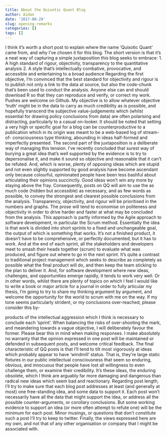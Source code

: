 ```yaml
---
title: About the Quixotic Quant Blog
author: Aidan
date: '2017-08-29'
slug: opening-remarks
categories: []
tags: []
---
```



I think it’s worth a short post to explain where the name ‘Quixotic Quant’ came from, and why I’ve chosen it for this blog. The short version is that it’s a neat way of capturing a simple juxtaposition this blog seeks to embrace:
1. A high standard of rigour, objectivity, transparency to the quantitative analysis
2. A style that’s intellectually combative, provocative, and accessible and entertaining to a broad audience
Regarding the first objective, I’m convinced that the best standard for objectivity and rigour is to
publish not only a link to the data at source, but also the code-chunk that’s been used to conduct
the analysis. Anyone else can and should download R so that they can reproduce and verify, or
correct my work. Pushes are welcome on Github. My objective is to allow whatever objective
‘truth’ might be in the data to carry as much credibility as is possible, and hopefully transcend the
subjective value-judgements which (whilst essential for drawing policy conclusions from data) are
often polarising and distracting, particularly to a casual on-looker.
It should be noted that setting a very high or specific goal for a blog can be counterproductive to a
publication which in its origin was meant to be a web-based log of stream-of- consciousness type
thinking, abounding in ideas half-formed and imperfectly presented.
The second part of the juxtaposition is a deliberate way of managing this tension. I’ve recently
concluded that surest way of burying a great idea that’s well supported by the evidence is to try to
depersonalise it, and make it sound so objective and reasonable that it can’t be refuted. And, which
is worse, plenty of opposing ideas which are stupid and not even slightly supported by good analysis
have become ascendant only because colourful, opinionated people have been less bashful about
articulating their opinions succinctly. Good ideas won’t win any more by staying above the fray.
Consequently, posts on QQ will aim to use the as much code (hidden but accessible) as necessary,
and as few words as possible, to convey the strongest and clearest possible conclusions from the
analysis. Transparency, objectivity, and rigour will be prioritised in the numbers and graphs. The
prose will tend to economise on politeness and objectivity in order to drive harder and faster at
what may be concluded from the analysis.
This approach is partly informed by the Agile approach to software development, in particular the
Scrum method. Essentially the idea is that work is divided into short sprints to a fixed and
unchangeable goal, the output of which is something that works. It’s not a finished product, it
doesn’t have to be comprehensive, or perfectly documented, but it has to work. And at the end of
each sprint, all the stakeholders and developers meet to smash their heads together (scrum) to
evaluate what was produced, and figure out where to go in the next sprint. It’s quite a contrast to
traditional project management which seeks to describe as completely as possible what the final
product will do, and then keep the team sticking to the plan to deliver it. And, for software
development where new ideas, challenges, and opportunities emerge rapidly, it tends to work very
well.
Or in other words, whilst there are plenty of topics on which I feel I would like to write a book or
major article for a journal in order to fully articular my thesis, I’m going to try to share my thinking
argument by argument, and welcome the opportunity for the world to scrum with me on the way. If
my tone seems particularly strident, or my conclusions over-reached, please consider this by-

products of the intellectual aggression which I think is necessary to conclude each ‘sprint’. When
balancing the risks of over-shooting the mark, and meandering towards a vague objective, I will
deliberately favour the former. Please bear this in mind when making responses. I make absolutely
no warranty that the opinion expressed in one post will be maintained or defended in subsequent
posts, and welcome critical feedback.
The final characteristic of QQ posts is that I’ll tend to tilt most vigorously at ideas which probably
appear to have ‘windmill’ status. That is, they’re large static fixtures in our public intellectual
consciousness that seem so enduring, obvious, and innocuous that people have lost all willingness to
even challenge them, or examine their credibility. It’s these ideas, the enduring obsolete, which I
think are arguably far more damaging and dangerous than radical new ideas which seem bad and
reactionary.
Regarding post length, I’ll try to make sure that each blog post addresses at least (and generally at
most) one free-standing idea, and some data to support it. Each post won’t necessarily have all the
data that might support the idea, or address all the possible counter-arguments, or corollary
conclusions. But some working evidence to support an idea (or more often attempt to refute one)
will be the minimum for each post. Minor musings, or questions that don’t constitute such a post
I’ll try to keep to twitter.
Finally, the views expressed here are my own, and not that of any other organisation or company
that I might be associated with.